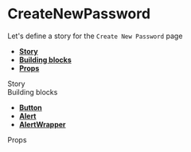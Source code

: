 
<Meta title="Pages|CreateNewPassword" component={CreateNewPassword}/>


# CreateNewPassword
Let's define a story for the `Create New Password` page
- **[Story](#story)**
- **[Building blocks](#modules)**
- **[Props](#props)**

<div id="story">Story</div>

<Preview>
  <Story name="CreateNewPassword page">
    <Guest>
      <CreateNewPassword {...getNewPasswordProps()} />
    </Guest>
  </Story>
</Preview>

<div id="modules">Building blocks</div>

- **[Button](#)**
- **[Alert](#)**
- **[AlertWrapper](#)**

<div id="props">Props</div>

<Props of={CreateNewPassword} />
